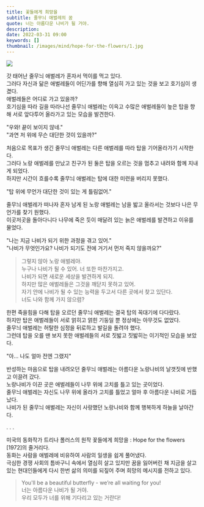 ```yaml
---
title: 꽃들에게 희망을
subtitle: 줄무늬 애벌레의 꿈
quote: 너는 아름다운 나비가 될 거야.
description: 
date: 2022-03-31 09:00
keywords: []
thumbnail: /images/mind/hope-for-the-flowers/1.jpg
---
```


![](/images/mind/hope-for-the-flowers/1.jpg)

갓 태어난 줄무늬 애벌레가 혼자서 먹이를 먹고 있다.  
그러다 자신과 닮은 애벌레들이 어딘가를 향해 열심히 가고 있는 것을 보고 호기심이 생겼다.  
애벌레들은 어디로 가고 있을까?  
호기심을 따라 길을 따라나선 줄무늬 애벌레는 이윽고 수많은 애벌레들이 높은 탑을 향해 서로 앞다투어 올라가고 있는 모습을 발견한다.

"우와! 끝이 보이지 않네."  
"과연 저 위에 무슨 대단한 것이 있을까?"

처음으로 목표가 생긴 줄무늬 애벌레는 다른 애벌레를 따라 탑을 기어올라가기 시작한다.  
그러다 노랑 애벌레를 만났고 친구가 된 둘은 탑을 오르는 것을 멈추고 내려와 함께 지내게 되었다.  
하지만 시간이 흐를수록 줄무늬 애벌레는 탑에 대한 미련을 버리지 못했다.

"탑 위에 무언가 대단한 것이 있는 게 틀림없어."

줄무늬 애벌레가 떠나자 혼자 남게 된 노랑 애벌레는 남을 밟고 올라서는 것보다 나은 무언가를 찾기 원했다.  
이곳저곳을 돌아다니다 나무에 죽은 듯이 매달려 있는 늙은 애벌레를 발견하고 이유를 물었다.

"나는 지금 나비가 되기 위한 과정을 겪고 있어."  
"나비가 무엇인가요? 나비가 되기도 전에 거기서 먼저 죽지 않을까요?"

> 그렇지 않아 노랑 애벌레야.  
> 누구나 나비가 될 수 있어. 너 또한 마찬가지고.  
> 나비가 되면 새로운 세상을 발견하게 되지.  
> 하지만 많은 애벌레들은 그것을 깨닫지 못하고 있어.  
> 자기 안에 나비가 될 수 있는 능력을 두고서 다른 곳에서 찾고 있단다.  
> 너도 나와 함께 가지 않으렴?

한편 죽을힘을 다해 탑을 오르던 줄무늬 애벌레는 결국 탑의 꼭대기에 다다랐다.  
하지만 탑은 애벌레들이 서로 얽히고 얽힌 기둥일 뿐 정상에는 아무것도 없었다.  
줄무늬 애벌레는 허탈한 심정을 뒤로하고 발길을 돌려야 했다.  
그런데 탑을 오를 땐 보지 못한 애벌레들의 서로 짓밟고 짓밟히는 이기적인 모습을 보았다.

"아... 나도 얼마 전엔 그랬지"

반성하는 마음으로 탑을 내려오던 줄무늬 애벌레는 아름다운 노랑나비의 날갯짓에 반했고 이끌려 갔다.  
노랑나비가 이끈 곳은 애벌레들이 나무 위에 고치를 틀고 있는 곳이었다.  
줄무늬 애벌레는 자신도 나무 위에 올라가 고치를 틀었고 얼마 후 아름다운 나비로 거듭났다.  
나비가 된 줄무늬 애벌레는 자신이 사랑했던 노랑나비와 함께 행복하게 하늘을 날아간다.

. . .

미국의 동화작가 트리나 폴러스의 원작 꽃들에게 희망을 : Hope for the flowers \[1972\]의 줄거리다.  
동화는 사람을 애벌레에 비유하여 사람의 일생을 쉽게 풀어냈다.  
극심한 경쟁 사회의 틈바구니 속에서 열심히 살고 있지만 꿈을 잃어버린 채 지금을 살고 있는 현대인들에게 다시 한번 삶의 의미를 되짚어 주며 희망의 메시지를 전하고 있다.

> You'll be a beautiful butterfly - we’re all waiting for you!  
> 너는 아름다운 나비가 될 거야.  
> 우리 모두가 너를 위해 기다리고 있는 거란다!